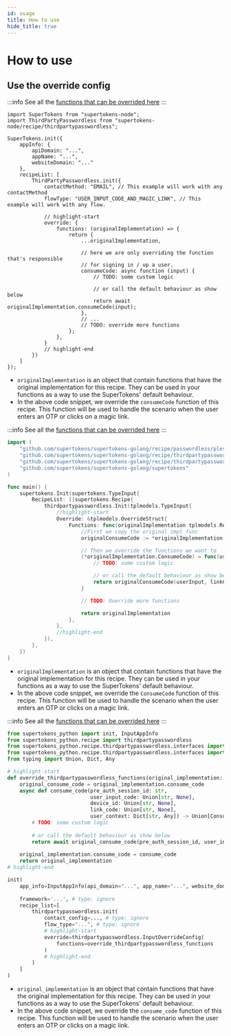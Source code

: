 ```yaml
---
id: usage
title: How to use
hide_title: true
---
```




# How to use

## Use the override config

<BackendSDKTabs>
<TabItem value="nodejs">

:::info
See all the [functions that can be overrided here](https://supertokens.com/docs/nodejs/modules/recipe_thirdpartypasswordless.html#RecipeInterface)
:::

```tsx
import SuperTokens from "supertokens-node";
import ThirdPartyPasswordless from "supertokens-node/recipe/thirdpartypasswordless";

SuperTokens.init({
    appInfo: {
        apiDomain: "...",
        appName: "...",
        websiteDomain: "..."
    },
    recipeList: [
        ThirdPartyPasswordless.init({
            contactMethod: "EMAIL", // This example will work with any contactMethod
            flowType: "USER_INPUT_CODE_AND_MAGIC_LINK", // This example will work with any flow.

            // highlight-start
            override: {
                functions: (originalImplementation) => {
                    return {
                        ...originalImplementation,

                        // here we are only overriding the function that's responsible
                        // for signing in / up a user.
                        consumeCode: async function (input) {
                            // TODO: some custom logic

                            // or call the default behaviour as show below
                            return await originalImplementation.consumeCode(input);
                        },
                        // ...
                        // TODO: override more functions
                    };
                },
            }
            // highlight-end
        })
    ]
});
```

- `originalImplementation` is an object that contain functions that have the original implementation for this recipe. They can be used in your functions as a way to use the SuperTokens' default behaviour.
- In the above code snippet, we override the `consumeCode` function of this recipe. This function will be used to handle the scenario when the user enters an OTP or clicks on a magic link.

</TabItem>
<TabItem value="go">

:::info
See all the [functions that can be overrided here](https://pkg.go.dev/github.com/supertokens/supertokens-golang/recipe/thirdpartypasswordless/tplmodels#RecipeInterface)
:::

```go
import (
    "github.com/supertokens/supertokens-golang/recipe/passwordless/plessmodels"
	"github.com/supertokens/supertokens-golang/recipe/thirdpartypasswordless"
	"github.com/supertokens/supertokens-golang/recipe/thirdpartypasswordless/tplmodels"
	"github.com/supertokens/supertokens-golang/supertokens"
)

func main() {
	supertokens.Init(supertokens.TypeInput{
		RecipeList: []supertokens.Recipe{
			thirdpartypasswordless.Init(tplmodels.TypeInput{
				//highlight-start
				Override: &tplmodels.OverrideStruct{
					Functions: func(originalImplementation tplmodels.RecipeInterface) tplmodels.RecipeInterface {
						//First we copy the original impl func
						originalConsumeCode := *originalImplementation.ConsumeCode

						// Then we override the functions we want to
						(*originalImplementation.ConsumeCode) = func(userInput *plessmodels.UserInputCodeWithDeviceID, linkCode *string, preAuthSessionID, tenantId string, userContext supertokens.UserContext) (tplmodels.ConsumeCodeResponse, error) {
							// TODO: some custom logic

							// or call the default behaviour as show below
							return originalConsumeCode(userInput, linkCode, preAuthSessionID, tenantId, userContext)
						}

						// TODO: Override more functions

						return originalImplementation
					},
				},
				//highlight-end
			}),
		},
	})
}
```

- `originalImplementation` is an object that contain functions that have the original implementation for this recipe. They can be used in your functions as a way to use the SuperTokens' default behaviour.
- In the above code snippet, we override the `ConsumeCode` function of this recipe. This function will be used to handle the scenario when the user enters an OTP or clicks on a magic link.

</TabItem>
<TabItem value="python">

:::info
See all the [functions that can be overrided here](https://supertokens.com/docs/python/recipe/thirdpartypasswordless/interfaces.html#supertokens_python.recipe.thirdpartypasswordless.interfaces.RecipeInterface)
:::

```python
from supertokens_python import init, InputAppInfo
from supertokens_python.recipe import thirdpartypasswordless
from supertokens_python.recipe.thirdpartypasswordless.interfaces import ConsumeCodeOkResult, ConsumeCodeIncorrectUserInputCodeError, ConsumeCodeExpiredUserInputCodeError, ConsumeCodeRestartFlowError
from supertokens_python.recipe.thirdpartypasswordless.interfaces import RecipeInterface
from typing import Union, Dict, Any

# highlight-start
def override_thirdpartypasswordless_functions(original_implementation: RecipeInterface):
	original_consume_code = original_implementation.consume_code
	async def consume_code(pre_auth_session_id: str,
                           user_input_code: Union[str, None],
                           device_id: Union[str, None],
                           link_code: Union[str, None],
                           user_context: Dict[str, Any]) -> Union[ConsumeCodeOkResult, ConsumeCodeIncorrectUserInputCodeError, ConsumeCodeExpiredUserInputCodeError, ConsumeCodeRestartFlowError]:
        # TODO: some custom logic
		
		# or call the default behaviour as show below
		return await original_consume_code(pre_auth_session_id, user_input_code, device_id, link_code, user_context)
	
	original_implementation.consume_code = consume_code
	return original_implementation
# highlight-end

init(
    app_info=InputAppInfo(api_domain="...", app_name="...", website_domain="..."),
    
    framework='...', # type: ignore
    recipe_list=[
        thirdpartypasswordless.init(
            contact_config=..., # type: ignore
            flow_type="...", # type: ignore
            # highlight-start
            override=thirdpartypasswordless.InputOverrideConfig(
                functions=override_thirdpartypasswordless_functions
            )
            # highlight-end
        )
    ]
)
```

- `original_implementation` is an object that contain functions that have the original implementation for this recipe. They can be used in your functions as a way to use the SuperTokens' default behaviour.
- In the above code snippet, we override the `consume_code` function of this recipe. This function will be used to handle the scenario when the user enters an OTP or clicks on a magic link.

</TabItem>
</BackendSDKTabs>